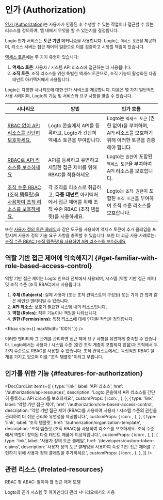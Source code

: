 
# 인가 (Authorization)

[인가 (Authorization)](https://auth.wiki/authorization)는 사용자가 인증된 후 수행할 수 있는 작업이나 접근할 수 있는 리소스를 정의하여, 앱 내에서 무엇을 할 수 있는지를 결정합니다.

Logto 인가 서비스는 **토큰 기반** 메커니즘을 사용합니다. Logto는 `액세스 토큰`을 제공하며, 리소스 서버는 접근 제어의 일환으로 이를 검증하고 시행할 책임이 있습니다.

[액세스 토큰](https://auth.wiki/access-token)에는 두 가지 유형이 있습니다:

1. **액세스 토큰**: 사용자 / 시스템 API 리소스에 접근하는 데 사용됩니다.
2. **조직 토큰**: 조직 리소스를 위한 특별한 액세스 토큰으로, 조직 기능이 활성화된 다중 테넌트 아키텍처에서 사용됩니다.

Logto는 다양한 시나리오에 대한 인가 서비스를 제공합니다. 다음은 몇 가지 일반적인 사용 사례이며, Logto의 기능 및 서비스와 요구 사항을 맞출 수 있습니다.

| 시나리오                                                                                                                                 | 방법                                                                                                                  | 인가 흐름                                                                                               |
| ---------------------------------------------------------------------------------------------------------------------------------------- | --------------------------------------------------------------------------------------------------------------------- | ------------------------------------------------------------------------------------------------------- |
| [RBAC 없이 API 리소스를 간단히 보호하세요.](/authorization/api-resources/protect-your-api)                                               | Logto 콘솔에서 API를 등록하고, Logto가 간단히 액세스 토큰을 부여합니다.                                               | Logto는 `액세스 토큰` (권한 없이)을 부여하며, API 리소스를 보호하기 위해 이러한 토큰을 검증해야 합니다. |
| [RBAC로 API 리소스를 보호하세요](/authorization/role-based-access-control/protect-api-resources-with-rbac)                               | API를 등록하고 유연하고 세밀한 접근 제어를 위해 RBAC를 적용하세요.                                                    | Logto는 `권한`이 포함된 `액세스 토큰`을 부여하여 API 리소스를 보호합니다.                               |
| [조직 수준 RBAC (조직 템플릿)을 사용하여 조직 리소스를 보호하세요.](/authorization/organization-template/protect-organization-resources) | 각 조직을 리소스로 취급하고, **다중 테넌트** 아키텍처에서 접근 제어를 위해 조직 수준 RBAC (조직 템플릿)을 사용하세요. | Logto는 `조직 권한`이 포함된 `조직 토큰`을 부여하여 조직 수준 리소스를 보호합니다.                      |

또한 [사용자 정의 토큰 클레임](/developers/custom-token-claims)과 같은 도구를 사용하여 액세스 토큰에 추가 클레임을 포함시켜 사용자 정의 기술 요구 사항을 충족할 수 있습니다. 또한 더 고급 사용 사례로는: [조직 수준 RBAC (조직 템플릿)을 사용하여 API 리소스를 보호하세요](/authorization/organization-template/protect-api-reources)

## 역할 기반 접근 제어에 익숙해지기 \{#get-familiar-with-role-based-access-control}

역할 기반 접근 제어는 Logto 인프라 전체에서 사용되며, 시스템 (역할 기반 접근 제어) 및 조직 수준 (조직 RBAC)에서 사용됩니다:

1. **주체 (Subjects)**: 실제 사용자 (또는 조직 컨텍스트의 구성원) 또는 기계 간 앱과 같은 비인간 엔티티일 수 있습니다.
2. **API 리소스**: 보호가 필요한 시스템 내의 리소스입니다.
3. **역할 (Roles)**: 직무 기능이나 책임을 나타냅니다.
4. **권한 (Permissions)**: 특정 리소스에 대해 인가된 작업을 정의합니다.

<Rbac style={{ maxWidth: '100%' }} />

이러한 엔티티와 그 관계를 관리하면 접근 제어 요구 사항을 유연하게 충족할 수 있습니다. Logto에서는 사용자 / 시스템 수준 (중간 조직 계층이 포함되지 않음)과 조직에서 두 가지 수준으로 RBAC를 사용할 수 있습니다. 조직 컨텍스트에서는 독립적인 RBAC 설계를 가지고 있으며 이를 "조직 템플릿"이라고 부릅니다.

## 인가를 위한 기능 \{#features-for-authorization}

<DocCardList
  items={[
    {
      type: 'link',
      label: 'API 리소스',
      href: '/authorization/api-resources',
      description: 'Logto 콘솔에서 API 리소스를 간단히 등록하고 API 리소스를 보호하세요.',
      customProps: {
        icon: <Api />,
      },
    },
    {
      type: 'link',
      label: '역할 기반 접근 제어',
      href: '/authorization/role-based-access-control',
      description:
        '역할 기반 접근 제어 (RBAC)를 사용하여 사용자 / 시스템 수준의 권한을 관리하여 더 쉬운 관리와 유연성을 제공합니다.',
      customProps: {
        icon: <Role />,
      },
    },
    {
      type: 'link',
      label: '조직 템플릿',
      href: '/authorization/organization-template',
      description:
        '조직 템플릿 (조직 RBAC)을 사용하여 리소스를 보호하세요. 조직 수준에서 역할이 정의된 다중 테넌트 제품에 이상적입니다.',
      customProps: {
        icon: <OrgTemplate />,
      },
    },
    {
      type: 'link',
      label: '사용자 정의 토큰 클레임',
      href: '/developers/custom-token-claims',
      description:
        '사용자 정의 토큰 클레임을 사용하여 속성 기반 접근 제어를 구현하기 위해 사용자 정의 클레임을 추가하세요.',
      customProps: {
        icon: <Jwt />,
      },
    },
  ]}
/>

## 관련 리소스 \{#related-resources}

<Url href="https://blog.logto.io/rbac-and-abac">RBAC 및 ABAC: 알아야 할 접근 제어 모델</Url>

<Url href="https://blog.logto.io/logto-authorization-system-and-its-use">
  Logto의 인가 시스템 및 아이덴티티 관리 시나리오에서의 사용
</Url>
